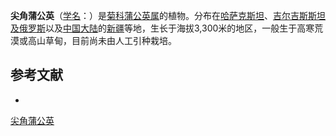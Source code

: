 {{Speciesbox
| name = 尖角蒲公英
| status = 
| status_system = 
| image =
| genus = Taraxacum
| species = pingue
| authority = Schischk.
}}

'''尖角蒲公英'''（[[学名|学名]]：{{lang|la|''Taraxacum pingue''}}）是[[菊科|菊科]][[蒲公英属|蒲公英属]]的植物。分布在[[哈萨克斯坦|哈萨克斯坦]]、[[吉尔吉斯斯坦及俄罗斯|吉尔吉斯斯坦及俄罗斯]]以及[[中国大陆|中国大陆]]的[[新疆|新疆]]等地，生长于海拔3,300米的地区，一般生于高寒荒漠或高山草甸，目前尚未由人工引种栽培。

== 参考文献 ==
<div class="references-small">
* {{cite web| url =http://www.bioinfo.cn/db05/KmzwSpecies.php?action=view&id=6004| title =尖角蒲公英| work =《中国高等植物数据库全库》| publisher =中国科学院微生物研究所| author =昆明植物研究所| accessdate =2009-02-25| deadurl =yes| archiveurl =https://web.archive.org/web/20160305013425/http://www.bioinfo.cn/db05/KmzwSpecies.php?action=view&id=6004| archivedate =2016-03-05}}
</div>
{{Taxonbar|from=Q11038904}}

[[Category:蒲公英属|尖角蒲公英]]


{{植物小作品}}